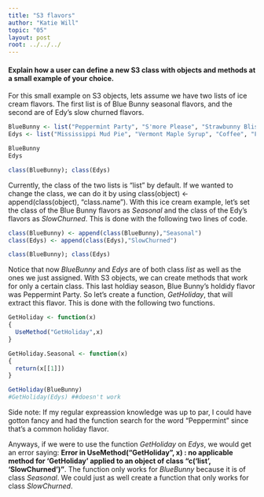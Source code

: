 ```yaml
---
title: "S3 flavors"
author: "Katie Will"
topic: "05"
layout: post
root: ../../../
---
```


#### Explain how a user can define a new S3 class with objects and methods at a small example of your choice.

For this small example on S3 objects, lets assume we have two lists of ice cream flavors. The first list is of Blue Bunny seasonal flavors, and the second are of Edy's slow churned flavors. 
```r
BlueBunny <- list("Peppermint Party", "S'more Please", "Strawbunny Bliss", "Cocoa Bunny", "Cherrific Cheesecake")
Edys <- list("Mississippi Mud Pie", "Vermont Maple Syrup", "Coffee", "French Silk", "Cookies 'n Cream") 

BlueBunny
Edys

class(BlueBunny); class(Edys)
```

Currently, the class of the two lists is "list" by default. If we wanted to change the class, we can do it by using class(object) <- append(class(object), "class.name"). With this ice cream example, let's set the class of the Blue Bunny flavors as *Seasonal* and the class of the Edy's flavors as *SlowChurned*. This is done with the following two lines of code. 
```r
class(BlueBunny) <- append(class(BlueBunny),"Seasonal")
class(Edys) <- append(class(Edys),"SlowChurned")

class(BlueBunny); class(Edys)
```

Notice that now *BlueBunny* and *Edys* are of both class *list* as well as the ones we just assigned. With S3 objects, we can create methods that work for only a certain class. This last holdiay season, Blue Bunny's holdidy flavor was Peppermint Party. So let's create a function, *GetHoliday*, that will extract this flavor. This is done with the following two functions.  
```r
GetHoliday <- function(x)
{
  UseMethod("GetHoliday",x)
}

GetHoliday.Seasonal <- function(x)
{
  return(x[[1]])
}

GetHoliday(BlueBunny)
#GetHoliday(Edys) ##doesn't work

```

Side note: If my regular expreassion knowledge was up to par, I could have gotton fancy and had the function search for the word "Peppermint" since that's a common holiday flavor. 

Anyways, if we were to use the function *GetHoliday* on *Edys*, we would get an error saying: __Error in UseMethod("GetHoliday", x) : no applicable method for 'GetHoliday' applied to an object of class "c('list', 'SlowChurned')"__. The function only works for *BlueBunny* because it is of class *Seasonal*. We could just as well create a function that only works for class *SlowChurned*. 
